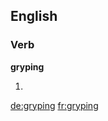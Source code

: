 ==English==

===Verb===
'''gryping'''

# {{present participle of|grype}}

[[de:gryping]]
[[fr:gryping]]